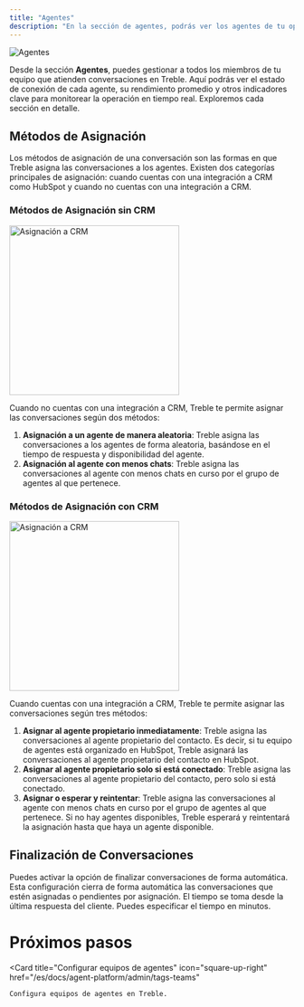 ```yaml
---
title: "Agentes"
description: "En la sección de agentes, podrás ver los agentes de tu operación, sus métricas y sus conversaciones. Podrás manejar a tus agentes, asignarles roles, crear equipos y más."
---
```


<img src="/images/agent-agents-1.png" alt="Agentes" />

Desde la sección **Agentes**, puedes gestionar a todos los miembros de tu equipo que atienden conversaciones en Treble. Aquí podrás ver el estado de conexión de cada agente, su rendimiento promedio y otros indicadores clave para monitorear la operación en tiempo real. Exploremos cada sección en detalle.

## Métodos de Asignación

Los métodos de asignación de una conversación son las formas en que Treble asigna las conversaciones a los agentes. Existen dos categorías principales de asignación: cuando cuentas con una integración a CRM como HubSpot y cuando no cuentas con una integración a CRM.

### Métodos de Asignación sin CRM

<img src="/images/agent-agents-2.png" alt="Asignación a CRM" width="300" />

Cuando no cuentas con una integración a CRM, Treble te permite asignar las conversaciones según dos métodos:

1. **Asignación a un agente de manera aleatoria**: Treble asigna las conversaciones a los agentes de forma aleatoria, basándose en el tiempo de respuesta y disponibilidad del agente.
2. **Asignación al agente con menos chats**: Treble asigna las conversaciones al agente con menos chats en curso por el grupo de agentes al que pertenece.

### Métodos de Asignación con CRM

<img src="/images/agent-agents-3.png" alt="Asignación a CRM" width="300" />

Cuando cuentas con una integración a CRM, Treble te permite asignar las conversaciones según tres métodos:

1. **Asignar al agente propietario inmediatamente**: Treble asigna las conversaciones al agente propietario del contacto. Es decir, si tu equipo de agentes está organizado en HubSpot, Treble asignará las conversaciones al agente propietario del contacto en HubSpot.
2. **Asignar al agente propietario solo si está conectado**: Treble asigna las conversaciones al agente propietario del contacto, pero solo si está conectado.
3. **Asignar o esperar y reintentar**: Treble asigna las conversaciones al agente con menos chats en curso por el grupo de agentes al que pertenece. Si no hay agentes disponibles, Treble esperará y reintentará la asignación hasta que haya un agente disponible.

## Finalización de Conversaciones

Puedes activar la opción de finalizar conversaciones de forma automática. Esta configuración cierra de forma automática las conversaciones que estén asignadas o pendientes por asignación. El tiempo se toma desde la última respuesta del cliente. Puedes especificar el tiempo en minutos.

# Próximos pasos

<Card 
    title="Configurar equipos de agentes" 
    icon="square-up-right"
    href="/es/docs/agent-platform/admin/tags-teams"
>
    Configura equipos de agentes en Treble.
</Card>
